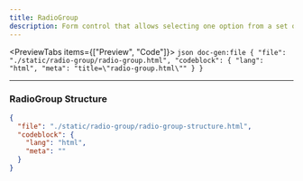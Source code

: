 ```yaml
---
title: RadioGroup
description: Form control that allows selecting one option from a set of mutually exclusive choices.
---
```




<PreviewTabs items={["Preview", "Code"]}>
  <PreviewTab value="Preview">
    <ComponentPreview src="/radio-group/radio-group" />
  </PreviewTab>
  <PreviewTab value="Code">
    ```json doc-gen:file
    {
      "file": "./static/radio-group/radio-group.html",
      "codeblock": {
        "lang": "html",
        "meta": "title=\"radio-group.html\""
      }
    }
    ```
  </PreviewTab>
</PreviewTabs>

---

### RadioGroup Structure

```json doc-gen:file
{
  "file": "./static/radio-group/radio-group-structure.html",
  "codeblock": {
    "lang": "html",
    "meta": ""
  }
}
```
